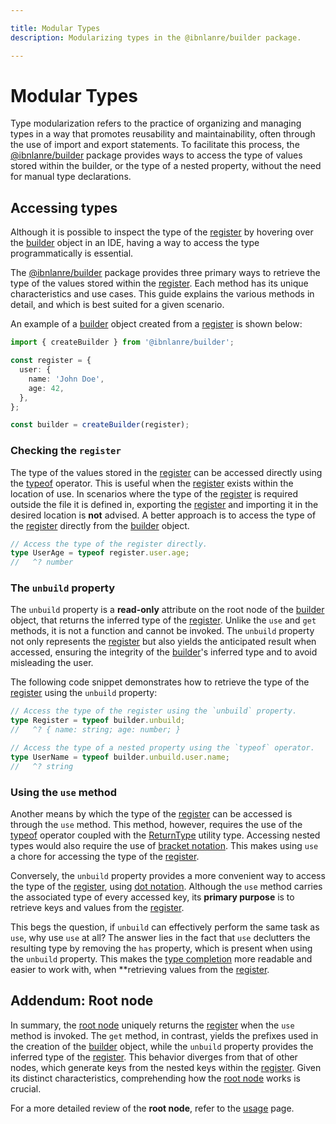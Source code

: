 ```yaml
---

title: Modular Types
description: Modularizing types in the @ibnlanre/builder package.

---
```


# Modular Types

Type modularization refers to the practice of organizing and managing types in a way that promotes reusability and maintainability, often through the use of import and export statements. To facilitate this process, the [@ibnlanre/builder][1] package provides ways to access the type of values stored within the builder, or the type of a nested property, without the need for manual type declarations.

## Accessing types

Although it is possible to inspect the type of the [register][4] by hovering over the [builder][3] object in an IDE, having a way to access the type programmatically is essential. 

The [@ibnlanre/builder][1] package provides three primary ways to retrieve the type of the values stored within the [register][4]. Each method has its unique characteristics and use cases. This guide explains the various methods in detail, and which is best suited for a given scenario.

An example of a [builder][3] object created from a [register][4] is shown below:

```typescript copy
import { createBuilder } from '@ibnlanre/builder';

const register = {
  user: {
    name: 'John Doe',
    age: 42,
  },
};

const builder = createBuilder(register);
```

### Checking the `register`

The type of the values stored in the [register][4] can be accessed directly using the [typeof][typeof] operator. This is useful when the [register][4] exists within the location of use. In scenarios where the type of the [register][4] is required outside the file it is defined in, exporting the [register][4] and importing it in the desired location is **not** advised. A better approach is to access the type of the [register][4] directly from the [builder][3] object.

```typescript copy
// Access the type of the register directly.
type UserAge = typeof register.user.age;
//   ^? number
```

### The `unbuild` property

The `unbuild` property is a **read-only** attribute on the root node of the [builder][3] object, that returns the inferred type of the [register][4]. Unlike the `use` and `get` methods, it is not a function and cannot be invoked. The `unbuild` property not only represents the [register][4] but also yields the anticipated result when accessed, ensuring the integrity of the [builder][3]'s inferred type and to avoid misleading the user.

The following code snippet demonstrates how to retrieve the type of the [register][4] using the `unbuild` property:

```typescript copy
// Access the type of the register using the `unbuild` property.
type Register = typeof builder.unbuild;
//   ^? { name: string; age: number; }

// Access the type of a nested property using the `typeof` operator.
type UserName = typeof builder.unbuild.user.name;
//   ^? string
```

### Using the `use` method

Another means by which the type of the [register][4] can be accessed is through the `use` method. This method, however, requires the use of the [typeof][typeof] operator coupled with the [ReturnType][return-type] utility type. Accessing nested types would also require the use of [bracket notation][bracket-notation]. This makes using `use` a chore for accessing the type of the [register][4].

Conversely, the `unbuild` property provides a more convenient way to access the type of the [register][4], using [dot notation][dot-notation]. Although the `use` method carries the associated type of every accessed key, its **primary purpose** is to retrieve keys and values from the [register][4].

This begs the question, if `unbuild` can effectively perform the same task as `use`, why use `use` at all? The answer lies in the fact that `use` declutters the resulting type by removing the `has` property, which is present when using the `unbuild` property. This makes the [type completion][intellisense] more readable and easier to work with, when **retrieving values from the [register][4].

## Addendum: Root node

In summary, the [root node][5] uniquely returns the [register][4] when the `use` method is invoked. The `get` method, in contrast, yields the prefixes used in the creation of the [builder][3] object, while the `unbuild` property provides the inferred type of the [register][4]. This behavior diverges from that of other nodes, which generate keys from the nested keys within the [register][4]. Given its distinct characteristics, comprehending how the [root node][5] works is crucial.

For a more detailed review of the **root node**, refer to the [usage][5] page.
  
[1]: /getting-started
[3]: /core-concepts/builder-object
[4]: /core-concepts/registers
[5]: /usage

[typeof]: https://www.typescriptlang.org/docs/handbook/2/typeof-types.html
[return-type]: https://www.typescriptlang.org/docs/handbook/utility-types.html#returntypetype
[bracket-notation]: https://developer.mozilla.org/en-US/docs/Web/JavaScript/Reference/Operators/Property_accessors#bracket_notation
[dot-notation]: https://developer.mozilla.org/en-US/docs/Web/JavaScript/Reference/Operators/Property_accessors#dot_notation
[intellisense]: https://code.visualstudio.com/docs/editor/intellisense
